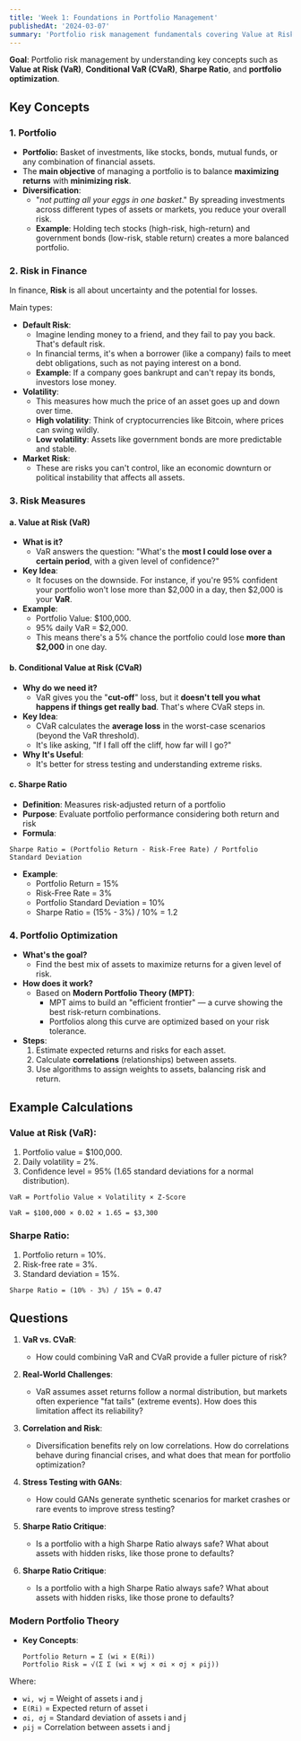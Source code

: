 ```yaml
---
title: 'Week 1: Foundations in Portfolio Management'
publishedAt: '2024-03-07'
summary: 'Portfolio risk management fundamentals covering Value at Risk (VaR), Conditional VaR (CVaR), Sharpe Ratio, and portfolio optimization.'
---
```


**Goal**: Portfolio risk management by understanding key concepts such as **Value at Risk (VaR)**, **Conditional VaR (CVaR)**, **Sharpe Ratio**, and **portfolio optimization**.

## **Key Concepts**

### **1. Portfolio**

- **Portfolio:** Basket of investments, like stocks, bonds, mutual funds, or any combination of financial assets.
- The **main objective** of managing a portfolio is to balance **maximizing returns** with **minimizing risk**.
- **Diversification**:
    - "*not putting all your eggs in one basket*." 
    By spreading investments across different types of assets or markets, you reduce your overall risk.
    - **Example**: Holding tech stocks (high-risk, high-return) and government bonds (low-risk, stable return) creates a more balanced portfolio.

### **2. Risk in Finance**

In finance, **Risk** is all about uncertainty and the potential for losses. 

Main types:

- **Default Risk**:
    - Imagine lending money to a friend, and they fail to pay you back. That's default risk.
    - In financial terms, it's when a borrower (like a company) fails to meet debt obligations, such as not paying interest on a bond.
    - **Example**: If a company goes bankrupt and can't repay its bonds, investors lose money.
- **Volatility**:
    - This measures how much the price of an asset goes up and down over time.
    - **High volatility**: Think of cryptocurrencies like Bitcoin, where prices can swing wildly.
    - **Low volatility**: Assets like government bonds are more predictable and stable.
- **Market Risk**:
    - These are risks you can't control, like an economic downturn or political instability that affects all assets.

### **3. Risk Measures**

#### **a. Value at Risk (VaR)**

- **What is it?**
    - VaR answers the question: "What's the **most I could lose over a certain period**, with a given level of confidence?"
- **Key Idea**:
    - It focuses on the downside. For instance, if you're 95% confident your portfolio won't lose more than $2,000 in a day, then $2,000 is your **VaR**.
- **Example**:
    - Portfolio Value: $100,000.
    - 95% daily VaR = $2,000.
    - This means there's a 5% chance the portfolio could lose **more than $2,000** in one day.

#### **b. Conditional Value at Risk (CVaR)**

- **Why do we need it?**
    - VaR gives you the "**cut-off**" loss, but it **doesn't tell you what happens if things get really bad**. That's where CVaR steps in.
- **Key Idea**:
    - CVaR calculates the **average loss** in the worst-case scenarios (beyond the VaR threshold).
    - It's like asking, "If I fall off the cliff, how far will I go?"
- **Why It's Useful**:
    - It's better for stress testing and understanding extreme risks.

#### **c. Sharpe Ratio**

- **Definition**: Measures risk-adjusted return of a portfolio
- **Purpose**: Evaluate portfolio performance considering both return and risk
- **Formula**:

```
Sharpe Ratio = (Portfolio Return - Risk-Free Rate) / Portfolio Standard Deviation
```

- **Example**:
  - Portfolio Return = 15%
  - Risk-Free Rate = 3%
  - Portfolio Standard Deviation = 10%
  - Sharpe Ratio = (15% - 3%) / 10% = 1.2

### **4. Portfolio Optimization**

- **What's the goal?**
    - Find the best mix of assets to maximize returns for a given level of risk.
- **How does it work?**
    - Based on **Modern Portfolio Theory (MPT)**:
        - MPT aims to build an "efficient frontier" — a curve showing the best risk-return combinations.
        - Portfolios along this curve are optimized based on your risk tolerance.
- **Steps**:
    1. Estimate expected returns and risks for each asset.
    2. Calculate **correlations** (relationships) between assets.
    3. Use algorithms to assign weights to assets, balancing risk and return.

## **Example Calculations**

### **Value at Risk (VaR)**:

1. Portfolio value = $100,000.
2. Daily volatility = 2%.
3. Confidence level = 95% (1.65 standard deviations for a normal distribution).

```
VaR = Portfolio Value × Volatility × Z-Score
```

```
VaR = $100,000 × 0.02 × 1.65 = $3,300
```

### **Sharpe Ratio**:

1. Portfolio return = 10%.
2. Risk-free rate = 3%.
3. Standard deviation = 15%.

```
Sharpe Ratio = (10% - 3%) / 15% = 0.47
```

## **Questions**

1. **VaR vs. CVaR**:
    - How could combining VaR and CVaR provide a fuller picture of risk?
2. **Real-World Challenges**:
    - VaR assumes asset returns follow a normal distribution, but markets often experience "fat tails" (extreme events). How does this limitation affect its reliability?
3. **Correlation and Risk**:
    - Diversification benefits rely on low correlations. How do correlations behave during financial crises, and what does that mean for portfolio optimization?
4. **Stress Testing with GANs**:
    - How could GANs generate synthetic scenarios for market crashes or rare events to improve stress testing?
5. **Sharpe Ratio Critique**:
    - Is a portfolio with a high Sharpe Ratio always safe? What about assets with hidden risks, like those prone to defaults?

5. **Sharpe Ratio Critique**:
    - Is a portfolio with a high Sharpe Ratio always safe? What about assets with hidden risks, like those prone to defaults? 

### Modern Portfolio Theory

- **Key Concepts**:
  ```
  Portfolio Return = Σ (wi × E(Ri))
  Portfolio Risk = √(Σ Σ (wi × wj × σi × σj × ρij))
  ```
  
Where:
- `wi, wj` = Weight of assets i and j
- `E(Ri)` = Expected return of asset i
- `σi, σj` = Standard deviation of assets i and j
- `ρij` = Correlation between assets i and j 